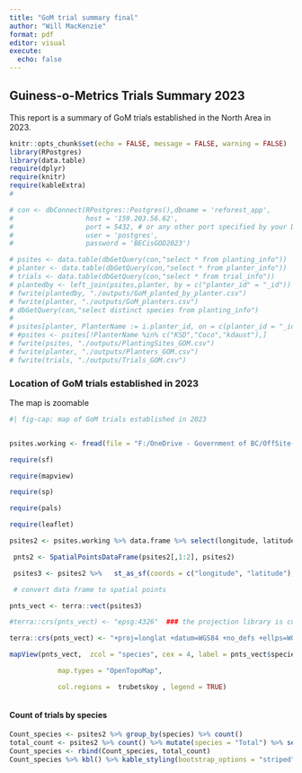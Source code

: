 ```yaml
---
title: "GoM trial summary final"
author: "Will MacKenzie"
format: pdf
editor: visual
execute: 
  echo: false
---
```


## Guiness-o-Metrics Trials Summary 2023

This report is a summary of GoM trials established in the North Area in 2023.

```r
knitr::opts_chunk$set(echo = FALSE, message = FALSE, warning = FALSE)
library(RPostgres)
library(data.table)
require(dplyr)
require(knitr)
require(kableExtra)
# 
```

```r

# con <- dbConnect(RPostgres::Postgres(),dbname = 'reforest_app',
#                  host = '159.203.56.62',
#                  port = 5432, # or any other port specified by your DBA
#                  user = 'postgres',
#                  password = 'BECisGOD2023')

# psites <- data.table(dbGetQuery(con,"select * from planting_info"))
# planter <- data.table(dbGetQuery(con,"select * from planter_info"))
# trials <- data.table(dbGetQuery(con,"select * from trial_info"))
# plantedby <- left_join(psites,planter, by = c("planter_id" = "_id")) %>% select(planter_id.y) %>% count(planter_id.y)
# fwrite(plantedby, "./outputs/GoM_planted_by_planter.csv")
# fwrite(planter, "./outputs/GoM_planters.csv")
# dbGetQuery(con,"select distinct species from planting_info")
# 
# psites[planter, PlanterName := i.planter_id, on = c(planter_id = "_id")]
# #psites <- psites[!PlanterName %in% c("KSD","Coco","kdaust"),]
# fwrite(psites, "./outputs/PlantingSites_GOM.csv")
# fwrite(planter, "./outputs/Planters_GOM.csv")
# fwrite(trials, "./outputs/Trials_GOM.csv")

```

### Location of GoM trials established in 2023

The map is zoomable

```r
#| fig-cap: map of GoM trials established in 2023


psites.working <- fread(file = "F:/OneDrive - Government of BC/OffSite-Trials/Michelle/GOM/planting_info_updates.csv") %>% filter(!remove %in% "x")

require(sf)

require(mapview)

require(sp)

require(pals)

require(leaflet)

psites2 <- psites.working %>% data.frame %>% select(longitude, latitude, species, seedlot) %>% filter(!is.na(longitude))# %>% mutate(species = as.factor(species))

 pnts2 <- SpatialPointsDataFrame(psites2[,1:2], psites2)

 psites3 <- psites2 %>%   st_as_sf(coords = c("longitude", "latitude"), crs = 4326) %>% st_jitter(factor = 0.003)

 # convert data frame to spatial points

pnts_vect <- terra::vect(psites3)

#terra::crs(pnts_vect) <- "epsg:4326"  ### the projection library is currently missing :-(

terra::crs(pnts_vect) <- "+proj=longlat +datum=WGS84 +no_defs +ellps=WGS84 +towgs84=0,0,0"

mapView(pnts_vect,  zcol = "species", cex = 4, label = pnts_vect$species,

            map.types = "OpenTopoMap",

            col.regions =  trubetskoy , legend = TRUE)



```

#### Count of trials by species {#sec-count-of-trials-by-species .table}

```r
Count_species <- psites2 %>% group_by(species) %>% count()
total_count <- psites2 %>% count() %>% mutate(species = "Total") %>% select(species, n)
Count_species <- rbind(Count_species, total_count)
Count_species %>% kbl() %>% kable_styling(bootstrap_options = "striped", full_width = F, position = "left")
```
